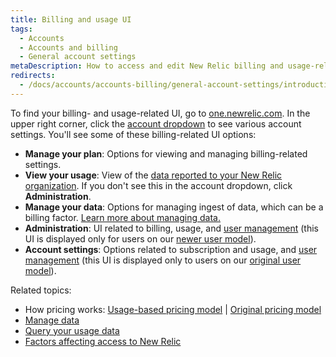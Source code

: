 ```yaml
---
title: Billing and usage UI
tags:
  - Accounts
  - Accounts and billing
  - General account settings
metaDescription: How to access and edit New Relic billing and usage-related account settings.
redirects: 
  - /docs/accounts/accounts-billing/general-account-settings/introduction-account-settings
---
```


To find your billing- and usage-related UI, go to [one.newrelic.com](https://one.newrelic.com). In the upper right corner, click the [account dropdown](/docs/using-new-relic/welcome-new-relic/get-started/glossary/#account-dropdown) to see various account settings. You'll see some of these billing-related UI options:

* **Manage your plan**: Options for viewing and managing billing-related settings.
* **View your usage**: View of the [data reported to your New Relic organization](/docs/data-apis/manage-data/manage-data-coming-new-relic). If you don't see this in the account dropdown, click **Administration**. 
* **Manage your data**: Options for managing ingest of data, which can be a billing factor. [Learn more about managing data.](/docs/telemetry-data-platform/manage-data/manage-data-coming-new-relic)
* **Administration**: UI related to billing, usage, and [user management](/docs/accounts/accounts-billing/new-relic-one-user-management/introduction-managing-users) (this UI is displayed only for users on our [newer user model](/docs/accounts/original-accounts-billing/original-users-roles/overview-user-models)).
* **Account settings**: Options related to subscription and usage, and [user management](/docs/accounts/original-accounts-billing/original-product-based-pricing/overview-user-models) (this UI is displayed only to users on our [original user model](/docs/accounts/original-accounts-billing/original-users-roles/overview-user-models)).

Related topics:

* How pricing works: [Usage-based pricing model](/docs/accounts/accounts-billing/new-relic-one-pricing-billing/new-relic-one-pricing-billing) \| [Original pricing model](/docs/accounts/original-accounts-billing/product-pricing/product-based-pricing) 
* [Manage data](/docs/telemetry-data-platform/manage-data/manage-your-data)
* [Query your usage data](/docs/accounts/accounts-billing/new-relic-one-pricing-billing/usage-queries-alerts)
* [Factors affecting access to New Relic](/docs/accounts/accounts-billing/account-structure/factors-affecting-access-features-data/)
